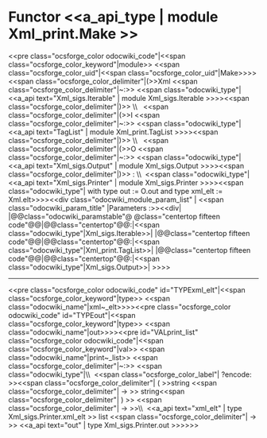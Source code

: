 =Functor <<a_api_type | module Xml_print.Make >> =
<<pre class="ocsforge_color odocwiki_code"|<<span class="ocsforge_color_keyword"|module>> <<span class="ocsforge_color_uid"|<<span class="ocsforge_color_uid"|Make>>>> <<span class="ocsforge_color_delimiter"|(>>Xml <<span class="ocsforge_color_delimiter"|~:>> <<span class="odocwiki_type"|<<a_api text="Xml_sigs.Iterable" | module Xml_sigs.Iterable >>>><<span class="ocsforge_color_delimiter"|)>> \\   <<span class="ocsforge_color_delimiter"|(>>I <<span class="ocsforge_color_delimiter"|~:>> <<span class="odocwiki_type"|<<a_api text="TagList" | module Xml_print.TagList >>>><<span class="ocsforge_color_delimiter"|)>> \\   <<span class="ocsforge_color_delimiter"|(>>O <<span class="ocsforge_color_delimiter"|~:>> <<span class="odocwiki_type"|<<a_api text="Xml_sigs.Output" | module Xml_sigs.Output >>>><<span class="ocsforge_color_delimiter"|)>> : \\  <<span class="odocwiki_type"|<<a_api text="Xml_sigs.Printer" | module Xml_sigs.Printer >>>><<span class="odocwiki_type"|  with type out := O.out and type xml_elt := Xml.elt>>>><<div class="odocwiki_module_param_list" | <<span class="odocwiki_param_title" |Parameters :>><<div|
|@@class="odocwiki_paramstable"@ @class="centertop fifteen code"@@{{{Xml}}}|@@class="centertop"@@:|<<span class="odocwiki_type"|Xml_sigs.Iterable>>|
|@@class="centertop fifteen code"@@{{{I}}}|@@class="centertop"@@:|<<span class="odocwiki_type"|Xml_print.TagList>>|
|@@class="centertop fifteen code"@@{{{O}}}|@@class="centertop"@@:|<<span class="odocwiki_type"|Xml_sigs.Output>>|
>>>>

----
<<pre class="ocsforge_color odocwiki_code" id="TYPExml_elt"|<<span class="ocsforge_color_keyword"|type>> <<span class="odocwiki_name"|xml~_elt>>>><<pre class="ocsforge_color odocwiki_code" id="TYPEout"|<<span class="ocsforge_color_keyword"|type>> <<span class="odocwiki_name"|out>>>><<pre id="VALprint_list" class="ocsforge_color odocwiki_code"|<<span class="ocsforge_color_keyword"|val>> <<span class="odocwiki_name"|print~_list>> <<span class="ocsforge_color_delimiter"|~:>> <<span class="odocwiki_type"|\\  <<span class="ocsforge_color_label"| ?encode: >><<span class="ocsforge_color_delimiter"| ( >>string <<span class="ocsforge_color_delimiter"| -> >> string<<span class="ocsforge_color_delimiter"| ) >> <<span class="ocsforge_color_delimiter"| -> >>\\  <<a_api text="xml_elt" | type Xml_sigs.Printer.xml_elt >> list <<span class="ocsforge_color_delimiter"| -> >> <<a_api text="out" | type Xml_sigs.Printer.out >>>>>>